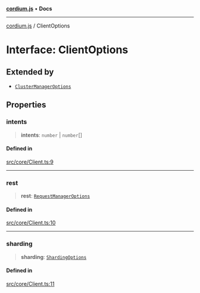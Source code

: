 [**cordium.js**](../README.mdx) • **Docs**

***

[cordium.js](../globals.mdx) / ClientOptions

# Interface: ClientOptions

## Extended by

- [`ClusterManagerOptions`](ClusterManagerOptions.mdx)

## Properties

### intents

> **intents**: `number` \| `number`[]

#### Defined in

[src/core/Client.ts:9](https://github.com/devdimer/cordium.js/blob/e371e1ca62e6613420e96362d2170ac2af18a382/src/core/Client.ts#L9)

***

### rest

> **rest**: [`RequestManagerOptions`](RequestManagerOptions.mdx)

#### Defined in

[src/core/Client.ts:10](https://github.com/devdimer/cordium.js/blob/e371e1ca62e6613420e96362d2170ac2af18a382/src/core/Client.ts#L10)

***

### sharding

> **sharding**: [`ShardingOptions`](ShardingOptions.mdx)

#### Defined in

[src/core/Client.ts:11](https://github.com/devdimer/cordium.js/blob/e371e1ca62e6613420e96362d2170ac2af18a382/src/core/Client.ts#L11)

